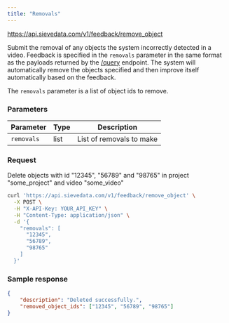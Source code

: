 ```yaml
---
title: "Removals"
---
```



<Request method="POST">https://api.sievedata.com/v1/feedback/remove_object</Request>

Submit the removal of any objects the system incorrectly detected in a video. Feedback is specified in the `removals` parameter in the same format as the payloads returned by the [/query](/query/metadata) endpoint. The system will automatically remove the objects specified and then improve itself automatically based on the feedback.

The `removals` parameter is a list of object ids to remove.

### Parameters

| Parameter | Type | Description |
| ---- | ----- | ---- |
| `removals` | list | List of removals to make |

### Request

Delete objects with id "12345", "56789" and "98765" in project "some_project" and video "some_video"

```bash Terminal
curl 'https://api.sievedata.com/v1/feedback/remove_object' \
  -X POST \
  -H "X-API-Key: YOUR_API_KEY" \
  -H "Content-Type: application/json" \
  -d '{
    "removals": [
      "12345",
      "56789",
      "98765"
    ]
  }'
```


### Sample response

```json
{
    "description": "Deleted successfully.",
    "removed_object_ids": ["12345", "56789", "98765"]
}
```